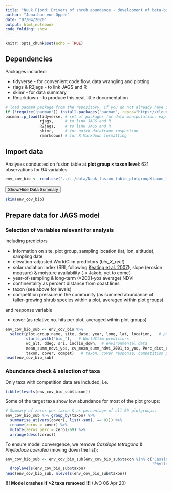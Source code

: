 ```yaml
---
title: "Nuuk Fjord: Drivers of shrub abundance - development of beta-binomial mixture model"
author: "Jonathan von Oppen"
date: "07/04/2020"
output: html_notebook
code_folding: show
---
```


```r
knitr::opts_chunk$set(echo = TRUE)
```
## Dependencies ####
Packages included:

* tidyverse - for convenient code flow, data wrangling and plotting
* rjags & R2jags - to link JAGS and R
* skimr - for data summary
* Rmarkdown - to produce this neat little documentation
```r
# load pacman package from the repository, if you do not already have it
if (!require('pacman')) install.packages('pacman', repos="https://cloud.r-project.org")
pacman::p_load(tidyverse, # set of packages for data manipulation, exploration and visualisation
               rjags,     # to link JAGS and R
               R2jags,    # to link JAGS and R
               skimr,     # for quick dataframe inspection
               rmarkdown) # for R Markdown formatting
```
## Import data ####
Analyses conducted on fusion table at **plot group $\times$ taxon level**: 621 observations for 94 variables
```r
env_cov_bio <- read.csv("../../data/Nuuk_fusion_table_plotgroupXtaxon_level.csv", header = T)
```
<button class="btn btn-primary" data-toggle="collapse" data-target="#BlockName"> Show/Hide Data Summary </button>
<div id="BlockName" class="collapse">
```r
skim(env_cov_bio)
```

## Prepare data for JAGS model ####
### Selection of variables relevant for analysis
including predictors

* Information on site, plot group, sampling location (lat, lon, altitude), sampling date 
* elevation-adjusted WorldClim predictors (*bio_X_rect*) 
* solar radiation index (SRI, following [Keating et al. 2007](http://www.bioone.org/doi/abs/10.2193/2006-359)), slope (erosion measure) & moisture availability (-> Jakob, yet to come)
* year-of-sampling & long-term (=2001-yos average) NDVI
* continentality as percent distance from coast lines
* taxon (see above for levels)
* competition pressure in the community (as summed abundance of taller-growing shrub species within a plot, averaged within plot groups)

and response variable 

* cover (as relative no. hits per plot, averaged within plot groups)
```r
env_cov_bio_sub <- env_cov_bio %>% 
  select(plot.group.name, site, date, year, long, lat, location,   # plot info / metadata
         starts_with("bio_"),   # WorldClim predictors
         wc_alt, ddeg, sri, inclin_down,  # environmental data
         mean_summ_ndvi_yos, cv_mean_summ_ndvi_2001_to_yos, Perc_dist_coast_lines, 
         taxon, cover, compet)   # taxon, cover response, competition pressure
head(env_cov_bio_sub)
```

### Abundance check & selection of taxa

Only taxa with competition data are included, i.e.
```r
tibble(levels(env_cov_bio_sub$taxon))
```

Some of the target taxa show low abundance for most of the plot groups:
```r
# Summary of zeros per taxon & as percentage of all 69 plotgroups:
env_cov_bio_sub %>% group_by(taxon) %>% 
  summarise_at(vars(cover), list(~sum(. == 0))) %>% 
  rename(zeros = cover) %>% 
  mutate(zeros_perc = zeros/69) %>% 
  arrange(desc(zeros))
```

To ensure model convergence, we remove *Cassiope tetragona* & *Phyllodoce coerulea* (moving down the list):
```r
env_cov_bio_sub <- env_cov_bio_sub[env_cov_bio_sub$taxon %in% c("Cassiope tetragona", 
                                                                "Phyllodoce coerulea")==F,] %>% 
  droplevels(env_cov_bio_sub$taxon)
head(env_cov_bio_sub, nlevels(env_cov_bio_sub$taxon))
```
**!!! Model crashes if >2 taxa removed !!!** (JvO 06 Apr 20)


